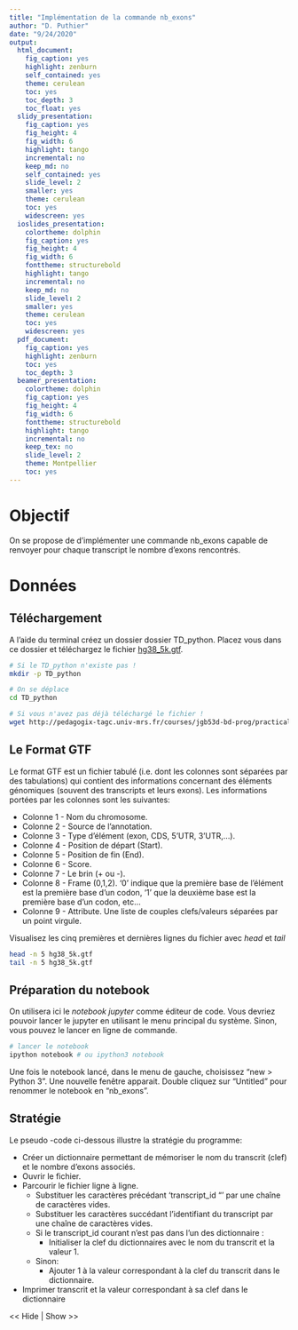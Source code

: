 ```yaml
---
title: "Implémentation de la commande nb_exons"
author: "D. Puthier"
date: "9/24/2020"
output:
  html_document:
    fig_caption: yes
    highlight: zenburn
    self_contained: yes
    theme: cerulean
    toc: yes
    toc_depth: 3
    toc_float: yes
  slidy_presentation:
    fig_caption: yes
    fig_height: 4
    fig_width: 6
    highlight: tango
    incremental: no
    keep_md: no
    self_contained: yes
    slide_level: 2
    smaller: yes
    theme: cerulean
    toc: yes
    widescreen: yes
  ioslides_presentation:
    colortheme: dolphin
    fig_caption: yes
    fig_height: 4
    fig_width: 6
    fonttheme: structurebold
    highlight: tango
    incremental: no
    keep_md: no
    slide_level: 2
    smaller: yes
    theme: cerulean
    toc: yes
    widescreen: yes
  pdf_document:
    fig_caption: yes
    highlight: zenburn
    toc: yes
    toc_depth: 3
  beamer_presentation:
    colortheme: dolphin
    fig_caption: yes
    fig_height: 4
    fig_width: 6
    fonttheme: structurebold
    highlight: tango
    incremental: no
    keep_tex: no
    slide_level: 2
    theme: Montpellier
    toc: yes
---
```



<script type="">
    $(function() {
        $(".hideshow").click(function() {
                $(this).parent().find(".exo").toggle();
        });

    })
</script>

<style>
.exo {
  display:none;
}

pre:not(.sourceCode) > code {
  background-color: white !important;
  color: grey !important;
}

hr {
  color: grey !important;
}
</style>


# Objectif

On se propose de d'implémenter une commande nb_exons capable de renvoyer pour chaque transcript le nombre d'exons rencontrés.

# Données

## Téléchargement

A l'aide du terminal créez un dossier dossier TD_python. Placez vous dans ce dossier et téléchargez le fichier [hg38_5k.gtf](http://pedagogix-tagc.univ-mrs.fr/courses/jgb53d-bd-prog/practicals/data/hg38_5k.gtf). 


```bash
# Si le TD_python n'existe pas !
mkdir -p TD_python

# On se déplace 
cd TD_python

# Si vous n'avez pas déjà téléchargé le fichier !
wget http://pedagogix-tagc.univ-mrs.fr/courses/jgb53d-bd-prog/practicals/data/hg38_5k.gtf
```

## Le Format GTF

Le format GTF est un fichier tabulé (i.e. dont les colonnes sont séparées par des tabulations) qui contient des informations concernant des éléments génomiques (souvent des transcripts et leurs exons). Les informations portées par les colonnes sont les suivantes:

- Colonne 1 - Nom du chromosome.
- Colonne 2 - Source de l'annotation.
- Colonne 3 - Type d'élément (exon, CDS, 5'UTR, 3'UTR,...).
- Colonne 4 - Position de départ (Start).
- Colonne 5 - Position de fin (End).
- Colonne 6 - Score.
- Colonne 7 - Le brin (+ ou -).
- Colonne 8 - Frame (0,1,2). '0' indique que la première base de l'élément est la première base d'un codon, '1' que la deuxième base est la première base d'un codon, etc...
- Colonne 9 - Attribute. Une liste de couples clefs/valeurs séparées par un point virgule.

Visualisez les cinq premières  et  dernières lignes du fichier avec *head* et *tail*

```bash
head -n 5 hg38_5k.gtf
tail -n 5 hg38_5k.gtf
```

## Préparation du notebook

On utilisera ici le *notebook jupyter* comme éditeur de code. Vous devriez pouvoir lancer le jupyter en utilisant le menu principal du système. Sinon, vous pouvez le lancer en ligne de commande.

```bash
# lancer le notebook
ipython notebook # ou ipython3 notebook
```

Une fois le notebook lancé, dans le menu de gauche, choisissez "new > Python 3". Une nouvelle fenêtre apparait. Double cliquez sur "Untitled" pour renommer le notebook en "nb_exons". 


## Stratégie


Le pseudo -code ci-dessous illustre la stratégie du programme:

  - Créer un dictionnaire permettant de mémoriser le nom du transcrit (clef) et le nombre d'exons associés.
  - Ouvrir le fichier.
  - Parcourir le fichier ligne à ligne.
    - Substituer les caractères précédant 'transcript_id "' par une chaîne de caractères vides.
    - Substituer les caractères succédant l'identifiant du transcript par une chaîne de caractères vides.
    - Si le transcript_id courant n'est pas dans l'un des dictionnaire :
      - Initialiser la clef du dictionnaires avec le nom du transcrit et la valeur 1.
    - Sinon:
      - Ajouter 1 à la valeur correspondant à la clef du transcrit dans le dictionnaire.
- Imprimer transcrit et la valeur correspondant à sa clef dans le dictionnaire


<div class="hideshow"> << Hide | Show >> </div>
<div class="exo">
```python
# -*- coding: utf-8 -*-
# La ligne précédente permet d'utiliser des caractères accentués
# dans les commentaires

"""
Author D. Puthier
date: Wed Oct 28 16:44:29 CET 2015
program: nb_exons.py
This program is intended to compute the number of exons in the gtf file.
"""
# On importe le module re
# afin de pouvoir rechercher
# une expression régulière dans une
# chaîne de caractères.
import re

# Ce dictionnaire contiendra le nombre d'exon de chaque transcrit

nb_exons = dict()


# Pensez à adapter le chemin vers le fichier.

file_handler = open("../data/hg38_5k.gtf", "r")


# On utilise une boucle for pour
# lire des lignes renvoyées par l'objet
# file_handler

for line in file_handler:

    # On découpe la ligne sur le séparateur "\t"

    columns = line.split("\t")

    if columns[2] == "exon":

        # On substitue dans la colonne 9 n'importe quel caractère (.)
        # répété 0 fois ou plus (*) et
        # suivit de transcript_id, d'un espace et d'un double guillemet par
        # une chaine de caractères vide ("").

        tx_name = re.sub('.* transcript_id "', "", columns[8])

        # On substitue tout ce qui se trouve à droite du nom du transcrit: un guillemet suivit de
        # n'importe quel caractère (.) répété 0 fois ou plus (*) et d'un caractère retour à la ligne.
        tx_name = re.sub('".*\n', "", tx_name)


        # Si le transcript n'est pas connu dans le dictionnaire
        # On l'initialise à 1 pour la clef tx_name.
        if not nb_exons.get(tx_name):

            nb_exons[tx_name] = 1


        else:
            # Sinon on ajoute 1 à la valeur associée à la clef
            # tx_name

                nb_exons[tx_name] += 1

# Pour toutes les clefs du dictionnaire nb_exons

for tx_name in nb_exons:

    print(tx_name + "\t" + str(nb_exons[tx_name]))
```
</div>


